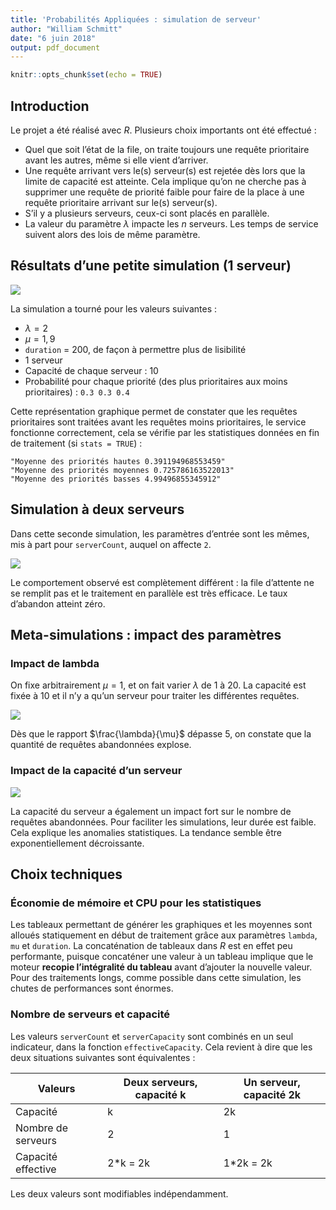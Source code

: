 ```yaml
---
title: 'Probabilités Appliquées : simulation de serveur'
author: "William Schmitt"
date: "6 juin 2018"
output: pdf_document
---
```


```r
knitr::opts_chunk$set(echo = TRUE)
```

## Introduction

Le projet a été réalisé avec _R_. Plusieurs choix importants ont été effectué :

* Quel que soit l'état de la file, on traite toujours une requête prioritaire avant les autres, même si elle vient d'arriver.
* Une requête arrivant vers le(s) serveur(s) est rejetée dès lors que la limite de capacité est atteinte. Cela implique qu'on ne cherche pas à supprimer une requête de priorité faible pour faire de la place à une requête prioritaire arrivant sur le(s) serveur(s).
* S'il y a plusieurs serveurs, ceux-ci sont placés en parallèle.
* La valeur du paramètre $\lambda$ impacte les $n$ serveurs. Les temps de service suivent alors des lois de même paramètre.

## Résultats d'une petite simulation (1 serveur)

![](plot.png)

La simulation a tourné pour les valeurs suivantes :

* $\lambda = 2$
* $\mu = 1,9$
* `duration` = $200$, de façon à permettre plus de lisibilité
* $1$ serveur
* Capacité de chaque serveur : $10$
* Probabilité pour chaque priorité (des plus prioritaires aux moins prioritaires) : `0.3 0.3 0.4`

Cette représentation graphique permet de constater que les requêtes prioritaires sont traitées avant les requêtes moins prioritaires, le service fonctionne correctement, cela se vérifie par les statistiques données en fin de traitement (si `stats = TRUE`) :

```
"Moyenne des priorités hautes 0.391194968553459"
"Moyenne des priorités moyennes 0.725786163522013"
"Moyenne des priorités basses 4.99496855345912"
```

## Simulation à deux serveurs

Dans cette seconde simulation, les paramètres d'entrée sont les mêmes, mis à part pour `serverCount`, auquel on affecte `2`.

![](plot2serv.png)

Le comportement observé est complètement différent : la file d'attente ne se remplit pas et le traitement en parallèle est très efficace. Le taux d'abandon atteint zéro.

## Meta-simulations : impact des paramètres

### Impact de lambda

On fixe arbitrairement $\mu = 1$, et on fait varier $\lambda$ de 1 à 20. La capacité est fixée à 10 et il n'y a qu'un serveur pour traiter les différentes requêtes.

![](plotDroppedFLambda.png)

Dès que le rapport $\frac{\lambda}{\mu}$ dépasse 5, on constate que la quantité de requêtes abandonnées explose.

### Impact de la capacité d'un serveur

![](droppedServCapacity.png)

La capacité du serveur a également un impact fort sur le nombre de requêtes abandonnées. Pour faciliter les simulations, leur durée est faible. Cela explique les anomalies statistiques. La tendance semble être exponentiellement décroissante.

## Choix techniques

### Économie de mémoire et CPU pour les statistiques
Les tableaux permettant de générer les graphiques et les moyennes sont alloués statiquement en début de traitement grâce aux paramètres `lambda`, `mu` et `duration`. La concaténation de tableaux dans _R_ est en effet peu performante, puisque concaténer une valeur à un tableau implique que le moteur __recopie l'intégralité du tableau__ avant d'ajouter la nouvelle valeur. Pour des traitements longs, comme possible dans cette simulation, les chutes de performances sont énormes.

### Nombre de serveurs et capacité
Les valeurs `serverCount` et `serverCapacity` sont combinés en un seul indicateur, dans la fonction `effectiveCapacity`. Cela revient à dire que les deux situations suivantes sont équivalentes :

Valeurs | Deux serveurs, capacité k | Un serveur, capacité 2k
--------|---------------------------|------------------------
Capacité| k                         | 2k
Nombre de serveurs|2                | 1
Capacité effective|2*k = 2k         | 1*2k = 2k

Les deux valeurs sont modifiables indépendamment.

